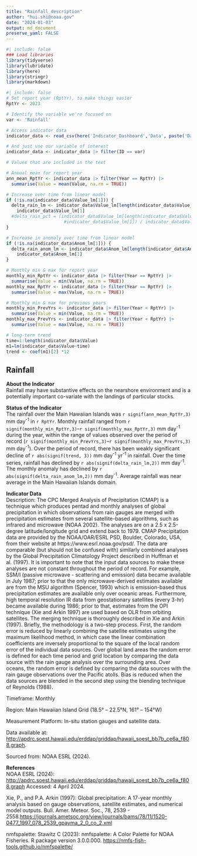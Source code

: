 ```yaml
---
title: "Rainfall_description"
author: "hui.shi@noaa.gov"
date: "2024-01-03"
output: md_document
preserve_yaml: FALSE
---
```


```r
#| include: false
### Load libraries
library(tidyverse)
library(lubridate)
library(here)
library(stringr)
library(markdown)
```

```r
#| include: false
# Set report year (RptYr), to make things easier
RptYr <- 2023

# Identify the variable we're focused on
var <- 'Rainfall'
```

```r
# Access indicator data
indicator_data <- read_csv(here('Indicator_Dashboard','Data', paste('Dashboard_Data_', RptYr, '.csv', sep = "")))

# And just use our variable of interest
indicator_data <- indicator_data |> filter(ID == var)
```

```r
# Values that are included in the text

# Annual mean for report year
ann_mean_RptYr <- indicator_data |> filter(Year == RptYr) |>
  summarise(Value = mean(Value, na.rm = TRUE))

# Increase over time from linear model
if (!is.na(indicator_data$Value_lm[1])) {
  delta_rain_lm <- indicator_data$Value_lm[length(indicator_data$Value_lm)] - 
    indicator_data$Value_lm[1]
  #delta_rain_pct = (indicator_data$Value_lm[length(indicator_data$Value_lm)] - 
                      #indicator_data$Value_lm[1]) / indicator_data$Value_lm[1] * 100
}

# Increase in anomaly over time from linear model
if (!is.na(indicator_data$Anom_lm[1])) {
  delta_rain_anom_lm <- indicator_data$Anom_lm[length(indicator_data$Anom_lm)] - 
    indicator_data$Anom_lm[1]
}

# Monthly min & max for report year
monthly_min_RptYr <- indicator_data |> filter(Year == RptYr) |>
  summarise(Value = min(Value, na.rm = TRUE))
monthly_max_RptYr <- indicator_data |> filter(Year == RptYr) |>
  summarise(Value = max(Value, na.rm = TRUE))

# Monthly min & max for previous years
monthly_min_PrevYrs <- indicator_data |> filter(Year < RptYr) |>
  summarise(Value = min(Value, na.rm = TRUE))
monthly_max_PrevYrs <- indicator_data |> filter(Year < RptYr) |>
  summarise(Value = max(Value, na.rm = TRUE))

# long-term trend
time=1:length(indicator_data$Value)
m1=lm(indicator_data$Value~time)
trend <- coef(m1)[2] *12

```

## Rainfall
__About the Indicator__  
Rainfall may have substantive effects on the nearshore environment and is a potentially important co-variate with the landings of particular stocks.

__Status of the Indicator__  
The rainfall over the Main Hawaiian Islands was `r signif(ann_mean_RptYr,3)` mm day^-^^1^ in `r RptYr`. Monthly rainfall ranged from `r signif(monthly_min_RptYr,3)`–`r signif(monthly_max_RptYr,3)` mm day^-^^1^ during the year, within the range of values observed over the period of record (`r signif(monthly_min_PrevYrs,3)`–`r signif(monthly_max_PrevYrs,3)`  mm day^-^^1^). Over the period of record, there has been weakly significant decline of `r abs(signif(trend, 3))` mm day^-^^1^ yr^-^^1^ in rainfall. Over the time series, rainfall has declined by `r abs(signif(delta_rain_lm,2))`  mm day^-^^1^. The monthly anomaly has declined by `r abs(signif(delta_rain_anom_lm,2))`  mm day^-^^1^. Average rainfall was near average in the Main Hawaiian Islands domain.

__Indicator Data__  
Description: The CPC Merged Analysis of Precipitation (CMAP) is a technique which produces pentad and monthly analyses of global precipitation in which observations from rain gauges are merged with precipitation estimates from several satellite-based algorithms, such as infrared and microwave (NOAA 2002). The analyses are on a 2.5 x 2.5-degree latitude/longitude grid and extend back to 1979. CMAP Precipitation data are provided by the NOAA/OAR/ESRL PSD, Boulder, Colorado, USA, from their website at https://www.esrl.noaa.gov/psd/. The data are comparable (but should not be confused with) similarly combined analyses by the Global Precipitation Climatology Project described in Huffman et al. (1997).
It is important to note that the input data sources to make these analyses are not constant throughout the period of record. For example, SSM/I (passive microwave - scattering and emission) data became available in July 1987; prior to that the only microwave-derived estimates available are from the MSU algorithm (Spencer, 1993) which is emission-based thus precipitation estimates are available only over oceanic areas. Furthermore, high temporal resolution IR data from geostationary satellites (every 3-hr) became available during 1986; prior to that, estimates from the OPI technique (Xie and Arkin 1997) are used based on OLR from orbiting satellites.
The merging technique is thoroughly described in Xie and Arkin (1997). Briefly, the methodology is a two-step process. First, the random error is reduced by linearly combining the satellite estimates using the maximum likelihood method, in which case the linear combination coefficients are inversely proportional to the square of the local random error of the individual data sources. Over global land areas the random error is defined for each time period and grid location by comparing the data source with the rain gauge analysis over the surrounding area. Over oceans, the random error is defined by comparing the data sources with the rain gauge observations over the Pacific atolls. Bias is reduced when the data sources are blended in the second step using the blending technique of Reynolds (1988). 

Timeframe: Monthly

Region: Main Hawaiian Island Grid (18.5° – 22.5°N, 161° – 154°W)

Measurement Platform: In-situ station gauges and satellite data.

Data available at: <http://apdrc.soest.hawaii.edu/erddap/griddap/hawaii_soest_bb7b_ce6a_f808.graph>.  

Sourced from: NOAA ESRL (2024).

__References__  
NOAA ESRL (2024): <http://apdrc.soest.hawaii.edu/erddap/griddap/hawaii_soest_bb7b_ce6a_f808.graph> Accessed: 4 April 2024. 

Xie, P., and P.A. Arkin (1997): Global precipitation: A 17-year monthly analysis based on gauge observations, satellite estimates, and numerical model outputs. Bull. Amer. Meteor. Soc., 78, 2539 - 2558.<https://journals.ametsoc.org/view/journals/bams/78/11/1520-0477_1997_078_2539_gpayma_2_0_co_2.xml>

nmfspalette: Stawitz C (2023): nmfspalette: A Color Palette for NOAA Fisheries. R package version 3.0.0.000. <https://nmfs-fish-tools.github.io/nmfspalette/>